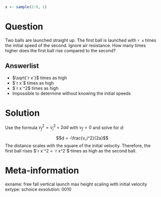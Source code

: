 ```r
x <- sample(2:9, 1)
```

Question
========
Two balls are launched straight up. The first ball is launched with `r x` times the initial speed of the second. Ignore air resistance. How many times higher does the first ball rise compared to the second?


Answerlist
----------
* $\sqrt{`r x`}$ times as high
* $`r x`$ times as high
* $`r x`^2$ times as high
* Impossible to determine without knowing the initial speeds


Solution
========
Use the formula $v_f^2 = v_i^2 + 2ad$ with $v_f = 0$ and solve for $d$:

$$d = -\frac{v_i^2}{2a}$$
The distance scales with the square of the initial velocity. Therefore, the first ball rises $`r x`^2 = `r x^2`$ times as high as the second ball.

Meta-information
================
exname: free fall vertical launch max height scaling with initial velocity
extype: schoice
exsolution: 0010
